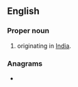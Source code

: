 ==English==

===Proper noun===
{{en-proper noun}}

# {{given name|lang=en|male|from=Sanskrit}} originating in [[India]].

===Anagrams===
* {{anagrams|en|a=aehinsv|evanish|inshave|vahines}}